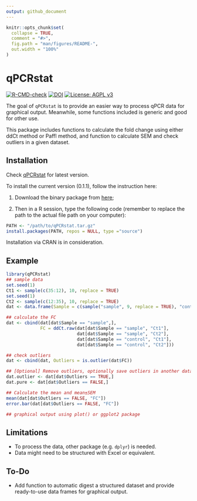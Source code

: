 ```yaml
---
output: github_document
---
```


<!-- README.md is generated from README.Rmd. Please edit that file -->

```r
knitr::opts_chunk$set(
  collapse = TRUE,
  comment = "#>",
  fig.path = "man/figures/README-",
  out.width = "100%"
)
```

# qPCRstat

<!-- badges: start -->

[![R-CMD-check](https://github.com/YixiBio/qPCRstat/actions/workflows/R-CMD-check.yaml/badge.svg)](https://github.com/YixiBio/qPCRstat/actions/workflows/R-CMD-check.yaml) [![DOI](https://zenodo.org/badge/513131897.svg)](https://zenodo.org/badge/latestdoi/513131897) [![License: AGPL v3](https://img.shields.io/badge/License-AGPL_v3-blue.svg)](https://www.gnu.org/licenses/agpl-3.0)

<!-- [![CRAN -->

<!-- status](http://www.r-pkg.org/badges/version/qPCRstat)](https://cran.r-project.org/package=qPCRstat) -->

<!-- badges: end -->

The goal of `qPCRstat` is to provide an easier way to process qPCR data for graphical output. Meanwhile, some functions included is generic and good for other use.

This package includes functions to calculate the fold change using either ddCt method or Paffl method, and function to calculate SEM and check outliers in a given dataset.

## Installation

Check [qPCRstat](https://dev.yiximeta.com/bio/qPCR/qPCRstat/) for latest version.

To install the current version (0.1.1), follow the instruction here:

1.  Download the binary package from [here](https://dev.yiximeta.com/code/Rpackage/qPCRstat/0/0.1.1/qPCRstat_0.1.1.tgz);

2.  Then in a R session, type the following code (remember to replace the path to the actual file path on your computer):

``` r
PATH <- "/path/to/qPCRstat.tar.gz"
install.packages(PATH, repos = NULL, type ="source")
```

Installation via CRAN is in consideration.

## Example

```r
library(qPCRstat)
## sample data
set.seed(1)
Ct1 <- sample(c(35:12), 10, replace = TRUE)
set.seed(1)
Ct2 <- sample(c(12:35), 10, replace = TRUE)
dat <- data.frame(Sample = c(sample("sample", 9, replace = TRUE), "control"), Ct1 = Ct1, Ct2 = Ct2)

## calculate the FC
dat <- cbind(dat[dat$Sample == "sample",], 
             FC = ddCt.raw(dat[dat$Sample == "sample", "Ct1"], 
                           dat[dat$Sample == "sample", "Ct2"], 
                           dat[dat$Sample == "control", "Ct1"],
                           dat[dat$Sample == "control", "Ct2"]))

## check outliers
dat <- cbind(dat, Outliers = is.outlier(dat$FC))

## [Optional] Remove outliers, optionally save outliers in another data frame. 
dat.outlier <- dat[dat$Outliers == TRUE,]
dat.pure <- dat[dat$Outliers == FALSE,]

## Calculate the mean and mean±SEM
mean(dat[dat$Outliers == FALSE, "FC"])
error.bar(dat[dat$Outliers == FALSE, "FC"])

## graphical output using plot() or ggplot2 package
```

## Limitations

-   To process the data, other package (e.g. `dplyr`) is needed.
-   Data might need to be structured with Excel or equivalent.

## To-Do

-   Add function to automatic digest a structured dataset and provide ready-to-use data frames for graphical output.
